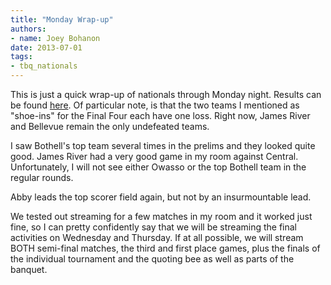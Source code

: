 ```yaml
---
title: "Monday Wrap-up"
authors:
- name: Joey Bohanon
date: 2013-07-01
tags:
- tbq_nationals
---
```


This is just a quick wrap-up of nationals through Monday night. Results can be found [here](http://web.archive.org/web/20130811114416/http://biblequiz.ag.org/results.cfm?targetBay=ad2cd464-34d3-4cdb-8673-9d90043bec38&ModID=2&Process=DisplayArticle&RSS_RSSContentID=23131&RSS_OriginatingChannelID=1199&RSS_OriginatingRSSFeedID=3574&RSS_Source=). Of particular note, is that the two teams I mentioned as "shoe-ins" for the Final Four each have one loss. Right now, James River and Bellevue remain the only undefeated teams.  
  
I saw Bothell's top team several times in the prelims and they looked quite good. James River had a very good game in my room against Central. Unfortunately, I will not see either Owasso or the top Bothell team in the regular rounds.  
  
Abby leads the top scorer field again, but not by an insurmountable lead.  
  
We tested out streaming for a few matches in my room and it worked just fine, so I can pretty confidently say that we will be streaming the final activities on Wednesday and Thursday. If at all possible, we will stream BOTH semi-final matches, the third and first place games, plus the finals of the individual tournament and the quoting bee as well as parts of the banquet.

